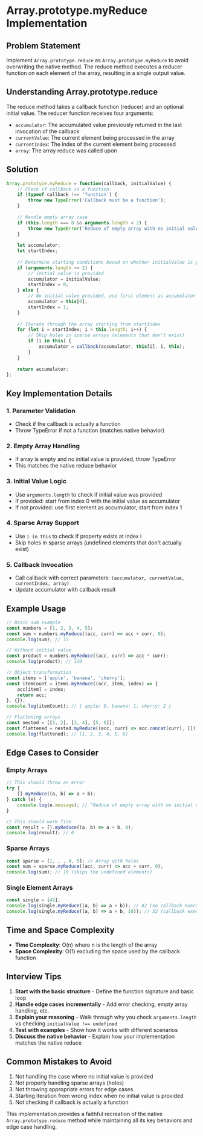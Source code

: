 # Array.prototype.myReduce Implementation

## Problem Statement

Implement `Array.prototype.reduce` as `Array.prototype.myReduce` to avoid overwriting the native method. The reduce method executes a reducer function on each element of the array, resulting in a single output value.

## Understanding Array.prototype.reduce

The reduce method takes a callback function (reducer) and an optional initial value. The reducer function receives four arguments:
- `accumulator`: The accumulated value previously returned in the last invocation of the callback
- `currentValue`: The current element being processed in the array
- `currentIndex`: The index of the current element being processed
- `array`: The array reduce was called upon

## Solution

```javascript
Array.prototype.myReduce = function(callback, initialValue) {
    // Check if callback is a function
    if (typeof callback !== 'function') {
        throw new TypeError('Callback must be a function');
    }
    
    // Handle empty array case
    if (this.length === 0 && arguments.length < 2) {
        throw new TypeError('Reduce of empty array with no initial value');
    }
    
    let accumulator;
    let startIndex;
    
    // Determine starting conditions based on whether initialValue is provided
    if (arguments.length >= 2) {
        // Initial value is provided
        accumulator = initialValue;
        startIndex = 0;
    } else {
        // No initial value provided, use first element as accumulator
        accumulator = this[0];
        startIndex = 1;
    }
    
    // Iterate through the array starting from startIndex
    for (let i = startIndex; i < this.length; i++) {
        // Skip holes in sparse arrays (elements that don't exist)
        if (i in this) {
            accumulator = callback(accumulator, this[i], i, this);
        }
    }
    
    return accumulator;
};
```

## Key Implementation Details

### 1. Parameter Validation
- Check if the callback is actually a function
- Throw TypeError if not a function (matches native behavior)

### 2. Empty Array Handling
- If array is empty and no initial value is provided, throw TypeError
- This matches the native reduce behavior

### 3. Initial Value Logic
- Use `arguments.length` to check if initial value was provided
- If provided: start from index 0 with the initial value as accumulator
- If not provided: use first element as accumulator, start from index 1

### 4. Sparse Array Support
- Use `i in this` to check if property exists at index i
- Skip holes in sparse arrays (undefined elements that don't actually exist)

### 5. Callback Invocation
- Call callback with correct parameters: `(accumulator, currentValue, currentIndex, array)`
- Update accumulator with callback result

## Example Usage

```javascript
// Basic sum example
const numbers = [1, 2, 3, 4, 5];
const sum = numbers.myReduce((acc, curr) => acc + curr, 0);
console.log(sum); // 15

// Without initial value
const product = numbers.myReduce((acc, curr) => acc * curr);
console.log(product); // 120

// Object transformation
const items = ['apple', 'banana', 'cherry'];
const itemCount = items.myReduce((acc, item, index) => {
    acc[item] = index;
    return acc;
}, {});
console.log(itemCount); // { apple: 0, banana: 1, cherry: 2 }

// Flattening arrays
const nested = [[1, 2], [3, 4], [5, 6]];
const flattened = nested.myReduce((acc, curr) => acc.concat(curr), []);
console.log(flattened); // [1, 2, 3, 4, 5, 6]
```

## Edge Cases to Consider

### Empty Arrays
```javascript
// This should throw an error
try {
    [].myReduce((a, b) => a + b);
} catch (e) {
    console.log(e.message); // "Reduce of empty array with no initial value"
}

// This should work fine
const result = [].myReduce((a, b) => a + b, 0);
console.log(result); // 0
```

### Sparse Arrays
```javascript
const sparse = [1, , , 4, 5]; // Array with holes
const sum = sparse.myReduce((acc, curr) => acc + curr, 0);
console.log(sum); // 10 (skips the undefined elements)
```

### Single Element Arrays
```javascript
const single = [42];
console.log(single.myReduce((a, b) => a + b)); // 42 (no callback execution)
console.log(single.myReduce((a, b) => a + b, 10)); // 52 (callback executes once)
```

## Time and Space Complexity

- **Time Complexity**: O(n) where n is the length of the array
- **Space Complexity**: O(1) excluding the space used by the callback function

## Interview Tips

1. **Start with the basic structure** - Define the function signature and basic loop
2. **Handle edge cases incrementally** - Add error checking, empty array handling, etc.
3. **Explain your reasoning** - Walk through why you check `arguments.length` vs checking `initialValue !== undefined`
4. **Test with examples** - Show how it works with different scenarios
5. **Discuss the native behavior** - Explain how your implementation matches the native reduce

## Common Mistakes to Avoid

1. Not handling the case where no initial value is provided
2. Not properly handling sparse arrays (holes)
3. Not throwing appropriate errors for edge cases
4. Starting iteration from wrong index when no initial value is provided
5. Not checking if callback is actually a function

This implementation provides a faithful recreation of the native `Array.prototype.reduce` method while maintaining all its key behaviors and edge case handling.